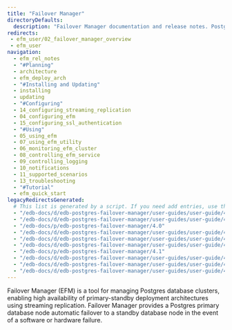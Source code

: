 ```yaml
---
title: "Failover Manager"
directoryDefaults:
  description: "Failover Manager documentation and release notes. PostgreSQL replication and failover manager for achieving high availability."
redirects:
 - efm_user/02_failover_manager_overview
 - efm_user
navigation:
  - efm_rel_notes
  - "#Planning"
  - architecture
  - efm_deploy_arch
  - "#Installing and Updating"
  - installing
  - updating
  - "#Configuring"
  - 14_configuring_streaming_replication
  - 04_configuring_efm
  - 15_configuring_ssl_authentication
  - "#Using"
  - 05_using_efm
  - 07_using_efm_utility
  - 06_monitoring_efm_cluster
  - 08_controlling_efm_service
  - 09_controlling_logging
  - 10_notifications
  - 11_supported_scenarios
  - 13_troubleshooting
  - "#Tutorial"
  - efm_quick_start
legacyRedirectsGenerated:
  # This list is generated by a script. If you need add entries, use the `legacyRedirects` key.
  - "/edb-docs/d/edb-postgres-failover-manager/user-guides/user-guide/4.0/whats_new.html"
  - "/edb-docs/d/edb-postgres-failover-manager/user-guides/user-guide/4.0/index.html"
  - "/edb-docs/p/edb-postgres-failover-manager/4.0"
  - "/edb-docs/d/edb-postgres-failover-manager/user-guides/user-guide/4.0/genindex.html"
  - "/edb-docs/d/edb-postgres-failover-manager/user-guides/user-guide/4.0/conclusion.html"
  - "/edb-docs/d/edb-postgres-failover-manager/user-guides/user-guide/4.1/whats_new.html"
  - "/edb-docs/p/edb-postgres-failover-manager/4.1"
  - "/edb-docs/d/edb-postgres-failover-manager/user-guides/user-guide/4.1/genindex.html"
  - "/edb-docs/d/edb-postgres-failover-manager/user-guides/user-guide/4.1/conclusion.html"
  - "/edb-docs/d/edb-postgres-failover-manager/user-guides/user-guide/4.1/index.html"
---
```

<div id="failover_manager_overview" class="registered_link"></div>

Failover Manager (EFM) is a tool for managing Postgres database clusters, enabling high availability of primary-standby deployment architectures using streaming replication. Failover Manager provides a Postgres primary database node automatic failover to a standby database node in the event of a software or hardware failure.




